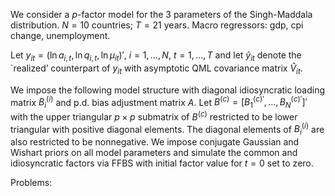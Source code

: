 \newpage
\section{Factor Model (with idiosyncratic factor)}

We consider a $p$-factor model for the 3 parameters of the Singh-Maddala distribution. $N=10$ countries; $T=21$ years. Macro regressors: gdp, cpi change, unemployment.

Let $y_{it}=(\ln a_{i,t}, \ln q_{i,t}, \ln \mu_{it})'$, $i=1,\dots,N$, $t=1,\dots,T$ and let $\hat{y}_{it}$ denote the `realized' counterpart of $y_{it}$ with asymptotic QML covariance matrix $\widehat{V}_{it}$.

We impose the following model structure
\begin{eqnarray}
\hat{y}_{it} &=& y_{it} + u_{it},\qquad u_{it}\sim N(0,\underbrace{\widehat{V}_{it}^{1/2}A\widehat{V}_{it}^{1/2'}}_{=\tilde{V}_{it}})\\
y_{it}       &=& c_i + B^{(c)}_if^{(c)}_t + B_i^{(i)}f_t^{(i)}+ B_i^{(m)}X_{i,t}\\
\nonumber\\
f^{(c)}_t          &=& f^{(c)}_{t-1} + \eta_{t}^{(c)},\qquad \eta_{t}^{(c)}\sim N\left(0,I_p\right)\\
f^{(i)}_t          &=& f^{(i)}_{t-1} + \eta_{t}^{(i)},\qquad \eta_{t}^{(i)}\sim N\left(0,I_3\right)
\end{eqnarray}
with diagonal idiosyncratic loading matrix $B_i^{(i)}$ and p.d. bias adjustment matrix $A$. Let $B^{(c)}=[B^{(c)'}_1,\dots,B^{(c)'}_N]'$ with the upper triangular $p\times p$ submatrix of $B^{(c)}$ restricted to be lower triangular with positive diagonal elements. The diagonal elements of $B_i^{(i)}$ are also restricted to be nonnegative. We impose conjugate Gaussian and Wishart priors on all model parameters and simulate the common and idiosyncratic factors via FFBS with initial factor value for $t=0$ set to zero.

Problems:
\begin{itemize}
	\item The Gibbs draws of some of the common loadings show very strong serial correlation: converged?
	\item $\hookrightarrow$ possible reasons: 
	\begin{itemize}
		\item (Weak) identification problem due to sum of two random walk factors for each parameter. 
		\item Very low measurement error covariance induced by $\widehat{V}_{it}$. 
		\item Sorting of assets?
	\end{itemize}
\end{itemize}

\newpage